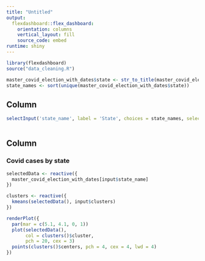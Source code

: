 ```yaml
---
title: "Untitled"
output: 
  flexdashboard::flex_dashboard:
    orientation: columns
    vertical_layout: fill
    source_code: embed
runtime: shiny
---
```


```r
library(flexdashboard)
source("data_cleaning.R")

master_covid_election_with_dates$state <- str_to_title(master_covid_election_with_dates$state)
state_names <- sort(unique(master_covid_election_with_dates$state))

```

Column {.sidebar}
-----------------------------------------------------------------------

```r
selectInput('state_name', label = 'State', choices = state_names, selected = "Colorado")
 
```

Column
-----------------------------------------------------------------------

### Covid cases by state

```r

selectedData <- reactive({
  master_covid_election_with_dates[input$state_name]
})

clusters <- reactive({
  kmeans(selectedData(), input$clusters)
})

renderPlot({
  par(mar = c(5.1, 4.1, 0, 1))
  plot(selectedData(),
       col = clusters()$cluster,
       pch = 20, cex = 3)
  points(clusters()$centers, pch = 4, cex = 4, lwd = 4)
})
```
